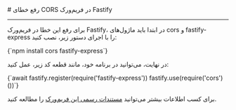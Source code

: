 
<Layout>
# رفع خطای CORS در فریم‌ورک Fastify
<hr className="mb-2" />

برای رفع این خطا در فریم‌ورک Fastify، در ابتدا باید ماژول‌های <Important>cors</Important> و <Important>fastify-express</Important> را با اجرای دستور زیر، نصب کنید:
<div className="h-2" />
<div dir='ltr'>
    <Highlight className="bash">
        {`npm install cors fastify-express`}
    </Highlight>
</div>
<div className="h-2" />

در نهایت، می‌توانید در برنامه خود، مانند قطعه کد زیر، عمل کنید:
<div className="h-2" />
<div dir='ltr'>
    <Highlight className="js">
        {`await fastify.register(require('fastify-express'))
fastify.use(require('cors')())`}
    </Highlight>
</div>
<div className="h-2" />
<Alert variant='success'>
<p>
برای کسب اطلاعات بیشتر می‌توانید <a href="https://fastify.dev/docs/latest/Reference/Middleware/" className="blue-link">مستندات رسمی این فریم‌ورک</a> را مطالعه کنید.
</p>
</Alert>

</Layout>